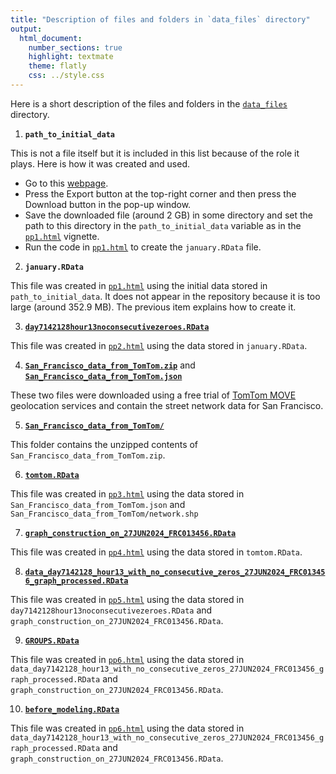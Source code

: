 ```yaml
---
title: "Description of files and folders in `data_files` directory"
output:
  html_document:
    number_sections: true
    highlight: textmate
    theme: flatly
    css: ../style.css
---
```


Here is a short description of the files and folders in the [`data_files`](https://github.com/leninrafaelrierasegura/GWMF/tree/main/data_files) directory.

1. **`path_to_initial_data`** 

This is not a file itself but it is included in this list because of the role it plays. Here is how it was created and used. 

  - Go to this [webpage](https://data.sfgov.org/Transportation/SFMTA-Transit-Vehicle-Location-History-Current-Yea/x344-v6h6/explore/query/SELECT%0A%20%20%60vehicle_position_date_time%60%2C%0A%20%20%60vehicle_id%60%2C%0A%20%20%60loc_x%60%2C%0A%20%20%60loc_y%60%2C%0A%20%20%60heading%60%2C%0A%20%20%60average_speed%60%0AWHERE%0A%20%20%60vehicle_position_date_time%60%0A%20%20%20%20BETWEEN%20%222021-01-01T15%3A18%3A52%22%20%3A%3A%20floating_timestamp%0A%20%20%20%20AND%20%222021-01-31T15%3A18%3A52%22%20%3A%3A%20floating_timestamp%0AORDER%20BY%20%60vehicle_position_date_time%60%20DESC%20NULL%20FIRST/page/filter).
  - Press the Export button at the top-right corner and then press the Download button in the pop-up window.
  - Save the downloaded file (around 2 GB) in some directory and set the path to this directory in the `path_to_initial_data` variable as in the [`pp1.html`](../preprocessing/pp1.html) vignette.
  - Run the code in [`pp1.html`](../preprocessing/pp1.html) to create the `january.RData` file.

2. **`january.RData`**

This file was created in [`pp1.html`](../preprocessing/pp1.html) using the initial data stored in `path_to_initial_data`. It does not appear in the repository because it is too large (around 352.9 MB). The previous item explains how to create it. 


3. [**`day7142128hour13noconsecutivezeroes.RData`**](https://github.com/leninrafaelrierasegura/GWMF/blob/main/data_files/day7142128hour13noconsecutivezeroes.RData)

This file was created in [`pp2.html`](../preprocessing/pp2.html) using the data stored in `january.RData`.

4. [**`San_Francisco_data_from_TomTom.zip`**](https://github.com/leninrafaelrierasegura/GWMF/blob/main/data_files/San_Francisco_data_from_TomTom.zip) and [**`San_Francisco_data_from_TomTom.json`**](https://github.com/leninrafaelrierasegura/GWMF/blob/main/data_files/San_Francisco_data_from_TomTom.json)

These two files were downloaded using a free trial of [TomTom MOVE](https://www.tomtom.com/products/tomtom-move/) geolocation services and contain the street network data for San Francisco.

5. [**`San_Francisco_data_from_TomTom/`**](https://github.com/leninrafaelrierasegura/GWMF/tree/main/data_files/San_Francisco_data_from_TomTom)

This folder contains the unzipped contents of `San_Francisco_data_from_TomTom.zip`.

6. [**`tomtom.RData`**](https://github.com/leninrafaelrierasegura/GWMF/blob/main/data_files/tomtom.RData)

This file was created in [`pp3.html`](../preprocessing/pp3.html) using the data stored in `San_Francisco_data_from_TomTom.json` and `San_Francisco_data_from_TomTom/network.shp`


7. [**`graph_construction_on_27JUN2024_FRC013456.RData`**](https://github.com/leninrafaelrierasegura/GWMF/blob/main/data_files/graph_construction_on_27JUN2024_FRC013456.RData)

This file was created in [`pp4.html`](../preprocessing/pp4.html) using the data stored in `tomtom.RData`.

8. [**`data_day7142128_hour13_with_no_consecutive_zeros_27JUN2024_FRC013456_graph_processed.RData`**](https://github.com/leninrafaelrierasegura/GWMF/blob/main/data_files/data_day7142128_hour13_with_no_consecutive_zeros_27JUN2024_FRC013456_graph_processed.RData)

This file was created in [`pp5.html`](../preprocessing/pp5.html) using the data stored in `day7142128hour13noconsecutivezeroes.RData` and `graph_construction_on_27JUN2024_FRC013456.RData`.

9. [**`GROUPS.RData`**](https://github.com/leninrafaelrierasegura/GWMF/blob/main/data_files/GROUPS.RData)

This file was created in [`pp6.html`](../preprocessing/pp6.html) using the data stored in `data_day7142128_hour13_with_no_consecutive_zeros_27JUN2024_FRC013456_graph_processed.RData` and `graph_construction_on_27JUN2024_FRC013456.RData`.

10. [**`before_modeling.RData`**](https://github.com/leninrafaelrierasegura/GWMF/blob/main/data_files/before_modeling.RData)

This file was created in [`pp6.html`](../preprocessing/pp6.html) using the data stored in `data_day7142128_hour13_with_no_consecutive_zeros_27JUN2024_FRC013456_graph_processed.RData` and `graph_construction_on_27JUN2024_FRC013456.RData`.

